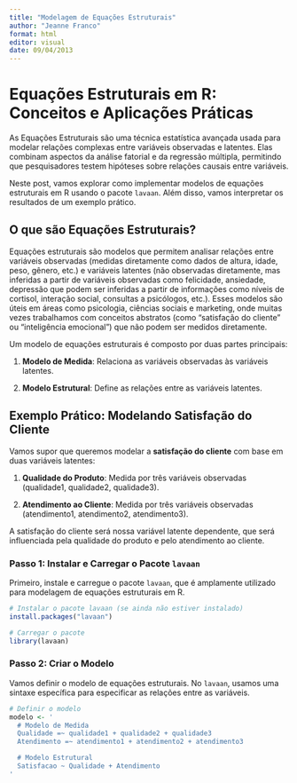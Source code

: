 ---
title: "Modelagem de Equações Estruturais"
author: "Jeanne Franco"
format: html
editor: visual
date: 09/04/2013
---

# Equações Estruturais em R: Conceitos e Aplicações Práticas

As Equações Estruturais são uma técnica estatística avançada usada para modelar relações complexas entre variáveis observadas e latentes. Elas combinam aspectos da análise fatorial e da regressão múltipla, permitindo que pesquisadores testem hipóteses sobre relações causais entre variáveis.

Neste post, vamos explorar como implementar modelos de equações estruturais em R usando o pacote `lavaan`. Além disso, vamos interpretar os resultados de um exemplo prático.

## O que são Equações Estruturais?

Equações estruturais são modelos que permitem analisar relações entre variáveis observadas (medidas diretamente como dados de altura, idade, peso, gênero, etc.) e variáveis latentes (não observadas diretamente, mas inferidas a partir de variáveis observadas como felicidade, ansiedade, depressão que podem ser inferidas a partir de informações como níveis de cortisol, interação social, consultas a psicólogos, etc.). Esses modelos são úteis em áreas como psicologia, ciências sociais e marketing, onde muitas vezes trabalhamos com conceitos abstratos (como "satisfação do cliente" ou "inteligência emocional") que não podem ser medidos diretamente.

Um modelo de equações estruturais é composto por duas partes principais:

1.  **Modelo de Medida**: Relaciona as variáveis observadas às variáveis latentes.

2.  **Modelo Estrutural**: Define as relações entre as variáveis latentes.

## Exemplo Prático: Modelando Satisfação do Cliente

Vamos supor que queremos modelar a **satisfação do cliente** com base em duas variáveis latentes:

1.  **Qualidade do Produto**: Medida por três variáveis observadas (qualidade1, qualidade2, qualidade3).

2.  **Atendimento ao Cliente**: Medida por três variáveis observadas (atendimento1, atendimento2, atendimento3).

A satisfação do cliente será nossa variável latente dependente, que será influenciada pela qualidade do produto e pelo atendimento ao cliente.

### Passo 1: Instalar e Carregar o Pacote `lavaan`

Primeiro, instale e carregue o pacote `lavaan`, que é amplamente utilizado para modelagem de equações estruturais em R.

```{r}
# Instalar o pacote lavaan (se ainda não estiver instalado)
install.packages("lavaan")

# Carregar o pacote
library(lavaan)
```

### Passo 2: Criar o Modelo

Vamos definir o modelo de equações estruturais. No `lavaan`, usamos uma sintaxe específica para especificar as relações entre as variáveis.

```{r}
# Definir o modelo
modelo <- '
  # Modelo de Medida
  Qualidade =~ qualidade1 + qualidade2 + qualidade3
  Atendimento =~ atendimento1 + atendimento2 + atendimento3

  # Modelo Estrutural
  Satisfacao ~ Qualidade + Atendimento
'
```
